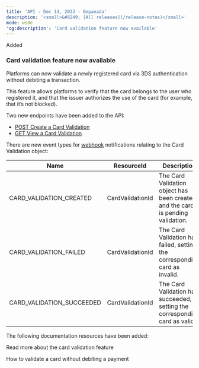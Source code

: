 ```yaml
---
title: 'API - Dec 14, 2023 - Empanada'  
description: '<small>&#8249; [All releases](/release-notes)</small>'  
mode: wide  
'og:description': 'Card validation feature now available'  
---
```

  
  <div class="pill pill-green rn-pill">Added</div> 
  
### Card validation feature now available  

Platforms can now validate a newly registered card via 3DS authentication without debiting a transaction.   

This feature allows platforms to verify that the card belongs to the user who registered it, and that the issuer authorizes the use of the card (for example, that it’s not blocked).   

Two new endpoints have been added to the API:  
- <a href="/api-reference/card-validations/create-card-validation">POST Create a Card Validation</a>
- <a href="/api-reference/card-validations/view-card-validation">GET View a Card Validation</a>

There are new event types for <a href="/webhooks">webhook</a> notifications relating to the Card Validation object:

<table>
<thead>
<tr>
<th class="header">Name</th>
<th class="header">ResourceId</th>
<th class="header">Description</th>
</tr>
</thead>
<tbody>
<tr>
<td class="table-content">CARD_VALIDATION_CREATED</td>
<td class="table-content">CardValidationId</td>
<td class="table-content">The Card Validation object has been created and the card is pending validation.</td>
</tr>
<tr>
<td class="table-content">CARD_VALIDATION_FAILED</td>
<td class="table-content">CardValidationId</td>
<td class="table-content">The Card Validation has failed, setting the corresponding card as invalid.</td>
</tr>
<tr>
<td class="table-content">CARD_VALIDATION_SUCCEEDED</td>
<td class="table-content">CardValidationId</td>
<td class="table-content">The Card Validation has succeeded, setting the corresponding card as valid.</td>
</tr>
</tbody>
</table>

The following documentation resources have been added:  

<Card title="Guide" href="/guides/payment-methods/card/card-validation">Read more about the card validation feature</Card>  

<Card title="How to" href="/guides/payment-methods/card/card-validation/how-to">How to validate a card without debiting a payment</Card>